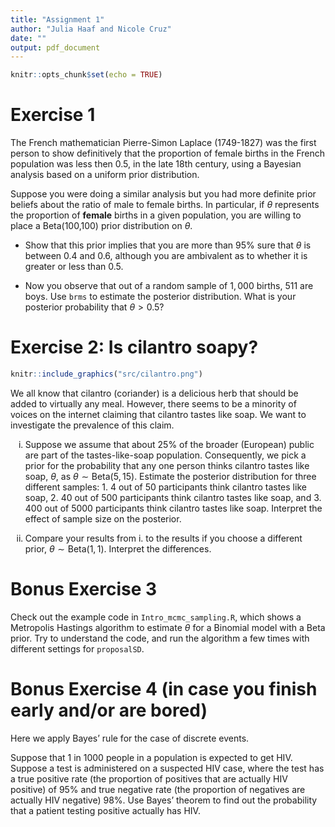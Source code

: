```yaml
---
title: "Assignment 1"
author: "Julia Haaf and Nicole Cruz"
date: ""
output: pdf_document
---
```


```r
knitr::opts_chunk$set(echo = TRUE)
```

# Exercise 1

The French mathematician Pierre-Simon Laplace (1749-1827) was the first person to show definitively that the proportion of female births in the French population was less then $0.5$, in the late 18th century, using a Bayesian analysis based on a uniform prior distribution. 

Suppose you were doing a similar analysis but you had more definite prior beliefs about the ratio of male to female births. In particular, if $\theta$ represents the proportion of **female** births in a given population, you are willing to place a Beta(100,100) prior distribution on $\theta$.

- Show that this prior implies that you are more than 95\% sure that $\theta$ is between $0.4$ and $0.6$, although you are ambivalent as to whether it is greater or less than $0.5$.

- Now you observe that out of a random sample of $1,000$ births, $511$ are boys. Use `brms` to estimate the posterior distribution. What is your posterior probability that $\theta > 0.5$?

# Exercise 2: Is cilantro soapy?

```r
knitr::include_graphics("src/cilantro.png")
```

We all know that cilantro (coriander) is a delicious herb that should be added to virtually any meal. However, there seems to be a minority of voices on the internet claiming that cilantro tastes like soap. We want to investigate the prevalence of this claim.

i. Suppose we assume that about 25% of the broader (European) public are part of the tastes-like-soap population. Consequently, we pick a prior for the probability that any one person thinks cilantro tastes like soap, $\theta$, as $\theta \sim \mbox{Beta}(5, 15)$. Estimate the posterior distribution for three different samples: 1. 4 out of 50 participants think cilantro tastes like soap, 2. 40 out of 500 participants think cilantro tastes like soap, and 3. 400 out of 5000 participants think cilantro tastes like soap. Interpret the effect of sample size on the posterior.

ii. Compare your results from i. to the results if you choose a different prior, $\theta \sim \mbox{Beta}(1 ,1)$. Interpret the differences.

# Bonus Exercise 3

Check out the example code in `Intro_mcmc_sampling.R`, which shows a Metropolis Hastings algorithm to estimate $\theta$ for a Binomial model with  a Beta prior. Try to understand the code, and run the algorithm a few times with different settings for `proposalSD`.

# Bonus Exercise 4 (in case you finish early and/or are bored)

Here we apply Bayes' rule for the case of discrete events.

Suppose that 1 in 1000 people in a population is expected to get HIV. Suppose a test is administered on a suspected HIV case, where the test has a true positive rate (the proportion of positives that are actually HIV positive) of 95\%  and true negative rate (the proportion of negatives are actually HIV negative) 98\%. 
Use Bayes' theorem to find out the probability that a patient testing positive actually has HIV.

